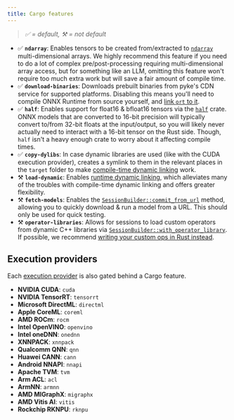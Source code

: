 ```yaml
---
title: Cargo features
---
```


> *✅ = default, ⚒️ = not default*

- ✅ **`ndarray`**: Enables tensors to be created from/extracted to [`ndarray`](https://crates.io/crates/ndarray) multi-dimensional arrays. We highly recommend this feature if you need to do a lot of complex pre/post-processing requiring multi-dimensional array access, but for something like an LLM, omitting this feature won't require too much extra work but will save a fair amount of compile time.
- ✅ **`download-binaries`**: Downloads prebuilt binaries from pyke's CDN service for supported platforms. Disabling this means you'll need to compile ONNX Runtime from source yourself, and [link `ort` to it](/setup/linking).
- ✅ **`half`**: Enables support for float16 & bfloat16 tensors via the [`half`](https://crates.io/crates/half) crate. ONNX models that are converted to 16-bit precision will typically convert to/from 32-bit floats at the input/output, so you will likely never actually need to interact with a 16-bit tensor on the Rust side. Though, `half` isn't a heavy enough crate to worry about it affecting compile times.
- ✅ **`copy-dylibs`**: In case dynamic libraries are used (like with the CUDA execution provider), creates a symlink to them in the relevant places in the `target` folder to make [compile-time dynamic linking](/setup/linking#compile-time-dynamic-linking) work.
- ⚒️ **`load-dynamic`**: Enables [runtime dynamic linking](/setup/linking#runtime-loading-with-load-dynamic), which alleviates many of the troubles with compile-time dynamic linking and offers greater flexibility.
- ⚒️ **`fetch-models`**: Enables the [`SessionBuilder::commit_from_url`](https://docs.rs/ort/2.0.0-rc.1/ort/struct.SessionBuilder.html#method.commit_from_url) method, allowing you to quickly download & run a model from a URL. This should only be used for quick testing.
- ⚒️ **`operator-libraries`**: Allows for sessions to load custom operators from dynamic C++ libraries via [`SessionBuilder::with_operator_library`](https://docs.rs/ort/2.0.0-rc.1/ort/struct.SessionBuilder.html#method.with_operator_library). If possible, we recommend [writing your custom ops in Rust instead](/perf/custom-operators).

## Execution providers
Each [execution provider](/perf/execution-providers) is also gated behind a Cargo feature.
- **NVIDIA CUDA**: `cuda`
- **NVIDIA TensorRT**: `tensorrt`
- **Microsoft DirectML**: `directml`
- **Apple CoreML**: `coreml`
- **AMD ROCm**: `rocm`
- **Intel OpenVINO**: `openvino`
- **Intel oneDNN**: `onednn`
- **XNNPACK**: `xnnpack`
- **Qualcomm QNN**: `qnn`
- **Huawei CANN**: `cann`
- **Android NNAPI**: `nnapi`
- **Apache TVM**: `tvm`
- **Arm ACL**: `acl`
- **ArmNN**: `armnn`
- **AMD MIGraphX**: `migraphx`
- **AMD Vitis AI**: `vitis`
- **Rockchip RKNPU**: `rknpu`
